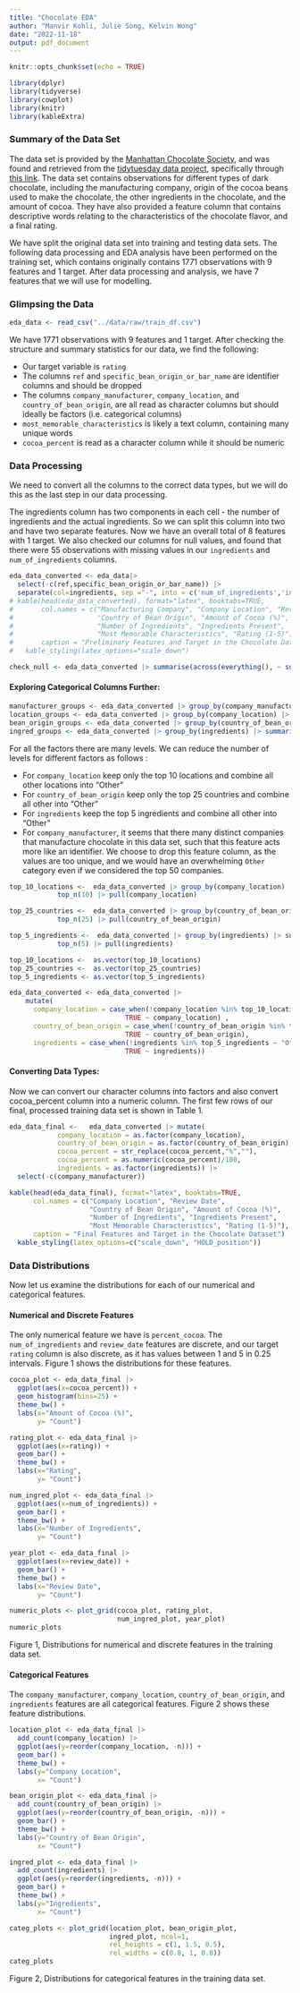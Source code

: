 ```yaml
---
title: "Chocolate EDA"
author: "Manvir Kohli, Julie Song, Kelvin Wong"
date: "2022-11-18"
output: pdf_document
---
```


```r
knitr::opts_chunk$set(echo = TRUE)
```

```r
library(dplyr)
library(tidyverse)
library(cowplot)
library(knitr)
library(kableExtra)
```

### Summary of the Data Set

The data set is provided by the [Manhattan Chocolate Society](http://flavorsofcacao.com/chocolate_database.html), and was found and retrieved from the [tidytuesday data project](https://github.com/rfordatascience/tidytuesday), specifically through [this link](https://github.com/rfordatascience/tidytuesday/blob/master/data/2022/2022-01-18/readme.md). The data set contains observations for different types of dark chocolate, including the manufacturing company, origin of the cocoa beans used to make the chocolate, the other ingredients in the chocolate, and the amount of cocoa. They have also provided a feature column that contains descriptive words relating to the characteristics of the chocolate flavor, and a final rating.

We have split the original data set into training and testing data sets. The following data processing and EDA analysis have been performed on the training set, which contains originally contains 1771 observations with 9 features and 1 target. After data processing and analysis, we have 7 features that we will use for modelling.

### Glimpsing the Data

```r
eda_data <- read_csv("../data/raw/train_df.csv")
```

We have 1771 observations with 9 features and 1 target. After checking the structure and summary statistics for our data, we find the following:

-   Our target variable is `rating`
-   The columns `ref` and `specific_bean_origin_or_bar_name` are identifier columns and should be dropped
-   The columns `company_manufacturer`, `company_location`, and `country_of_bean_origin`, are all read as character columns but should ideally be factors (i.e. categorical columns)
-   `most_memorable_characteristics` is likely a text column, containing many unique words
-   `cocoa_percent` is read as a character column while it should be numeric

### Data Processing

We need to convert all the columns to the correct data types, but we will do this as the last step in our data processing.

The ingredients column has two components in each cell - the number of ingredients and the actual ingredients. So we can split this column into two and have two separate features. Now we have an overall total of 8 features with 1 target. We also checked our columns for null values, and found that there were 55 observations with missing values in our `ingredients` and `num_of_ingredients` columns.

```r
eda_data_converted <- eda_data|> 
  select(-c(ref,specific_bean_origin_or_bar_name)) |>
  separate(col=ingredients, sep ="-", into = c('num_of_ingredients','ingredients'))
# kable(head(eda_data_converted), format="latex", booktabs=TRUE, 
#       col.names = c("Manufacturing Company", "Company Location", "Review Date", 
#                     "Country of Bean Origin", "Amount of Cocoa (%)", 
#                     "Number of Ingredients", "Ingredients Present", 
#                     "Most Memorable Characteristics", "Rating (1-5)"),
#       caption = "Preliminary Features and Target in the Chocolate Dataset") |>
#   kable_styling(latex_options="scale_down")

check_null <- eda_data_converted |> summarise(across(everything(), ~ sum(is.na(.))))
```

#### Exploring Categorical Columns Further:

```r
manufacturer_groups <- eda_data_converted |> group_by(company_manufacturer) |> summarize(count = n()) |> arrange(-count) 
location_groups <- eda_data_converted |> group_by(company_location) |> summarize(count = n()) |> arrange(-count)
bean_origin_groups <- eda_data_converted |> group_by(country_of_bean_origin) |> summarize(count = n()) |> arrange(-count)
ingred_groups <- eda_data_converted |> group_by(ingredients) |> summarize(count = n()) |> arrange(-count)

```

For all the factors there are many levels. We can reduce the number of levels for different factors as follows :

-   For `company_location` keep only the top 10 locations and combine all other locations into "Other"
-   For `country_of_bean_origin` keep only the top 25 countries and combine all other into "Other"
-   For `ingredients` keep the top 5 ingredients and combine all other into "Other"
-   For `company_manufacturer`, it seems that there many distinct companies that manufacture chocolate in this data set, such that this feature acts more like an identifier. We choose to drop this feature column, as the values are too unique, and we would have an overwhelming `Other` category even if we considered the top 50 companies.

```r
top_10_locations <-  eda_data_converted |> group_by(company_location) |> summarize(count = n()) |> arrange(-count) |> 
            top_n(10) |> pull(company_location)

top_25_countries <-  eda_data_converted |> group_by(country_of_bean_origin) |> summarize(count = n()) |> arrange(-count) |> 
            top_n(25) |> pull(country_of_bean_origin)

top_5_ingredients <-  eda_data_converted |> group_by(ingredients) |> summarize(count = n()) |> arrange(-count) |> 
            top_n(5) |> pull(ingredients)

top_10_locations <-  as.vector(top_10_locations)
top_25_countries <-  as.vector(top_25_countries)
top_5_ingredients <- as.vector(top_5_ingredients)

```

```r
eda_data_converted <- eda_data_converted |>
    mutate(
      company_location = case_when(!company_location %in% top_10_locations ~ "Other",
                             TRUE ~ company_location) ,
      country_of_bean_origin = case_when(!country_of_bean_origin %in% top_25_countries ~ "Other",
                             TRUE ~ country_of_bean_origin),
      ingredients = case_when(!ingredients %in% top_5_ingredients ~ "Other",
                             TRUE ~ ingredients)) 


```

#### Converting Data Types:

Now we can convert our character columns into factors and also convert cocoa_percent column into a numeric column. The first few rows of our final, processed training data set is shown in Table 1.

```r
eda_data_final <-   eda_data_converted |> mutate(
            company_location = as.factor(company_location),
            country_of_bean_origin = as.factor(country_of_bean_origin),
            cocoa_percent = str_replace(cocoa_percent,"%",""),
            cocoa_percent = as.numeric(cocoa_percent)/100,
            ingredients = as.factor(ingredients)) |>
  select(-c(company_manufacturer))

kable(head(eda_data_final), format="latex", booktabs=TRUE, 
      col.names = c("Company Location", "Review Date", 
                    "Country of Bean Origin", "Amount of Cocoa (%)", 
                    "Number of Ingredients", "Ingredients Present", 
                    "Most Memorable Characteristics", "Rating (1-5)"),
      caption = "Final Features and Target in the Chocolate Dataset") |>
  kable_styling(latex_options=c("scale_down", "HOLD_position"))
```

### Data Distributions

Now let us examine the distributions for each of our numerical and categorical features.

#### Numerical and Discrete Features

The only numerical feature we have is `percent_cocoa`. The `num_of_ingredients` and `review_date` features are discrete, and our target `rating` column is also discrete, as it has values between 1 and 5 in 0.25 intervals. Figure 1 shows the distributions for these features.

```r
cocoa_plot <- eda_data_final |>
  ggplot(aes(x=cocoa_percent)) +
  geom_histogram(bins=25) +
  theme_bw() +
  labs(x="Amount of Cocoa (%)", 
       y= "Count")

rating_plot <- eda_data_final |>
  ggplot(aes(x=rating)) +
  geom_bar() +
  theme_bw() +
  labs(x="Rating", 
       y= "Count")

num_ingred_plot <- eda_data_final |>
  ggplot(aes(x=num_of_ingredients)) +
  geom_bar() +
  theme_bw() +
  labs(x="Number of Ingredients", 
       y= "Count")

year_plot <- eda_data_final |>
  ggplot(aes(x=review_date)) +
  geom_bar() +
  theme_bw() +
  labs(x="Review Date", 
       y= "Count")

numeric_plots <- plot_grid(cocoa_plot, rating_plot, 
                           num_ingred_plot, year_plot)
numeric_plots

```

Figure 1, Distributions for numerical and discrete features in the training data set.

#### Categorical Features

The `company_manufacturer`, `company_location`, `country_of_bean_origin`, and `ingredients` features are all categorical features. Figure 2 shows these feature distributions.

```r
location_plot <- eda_data_final |>
  add_count(company_location) |>
  ggplot(aes(y=reorder(company_location, -n))) +
  geom_bar() +
  theme_bw() +
  labs(y="Company Location", 
       x= "Count")

bean_origin_plot <- eda_data_final |>
  add_count(country_of_bean_origin) |>
  ggplot(aes(y=reorder(country_of_bean_origin, -n))) +
  geom_bar() +
  theme_bw() +
  labs(y="Country of Bean Origin", 
       x= "Count")

ingred_plot <- eda_data_final |>
  add_count(ingredients) |>
  ggplot(aes(y=reorder(ingredients, -n))) +
  geom_bar() +
  theme_bw() +
  labs(y="Ingredients", 
       x= "Count")

categ_plots <- plot_grid(location_plot, bean_origin_plot, 
                         ingred_plot, ncol=1, 
                         rel_heights = c(1, 1.5, 0.5), 
                         rel_widths = c(0.8, 1, 0.8))
categ_plots
```

Figure 2, Distributions for categorical features in the training data set.
